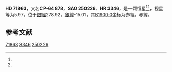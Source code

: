 {{Starbox begin
| name = HD 71863
}}
{{Starbox observe
| epoch = [[J2000.0|J2000.0]]
| constell = {{星座名待查}}<ref name=SIMBAD>{{cite web
 | url=http://simbad.u-strasbg.fr/simbad/sim-id?Ident=HR+3346
 | title=Pulsating variable Star
 | publisher=Centre de Données astronomiques de Strasbourg
 | work=SIMBAD
 | accessdate=2012-07-13
 | archive-date=2016-04-20
 | archive-url=https://web.archive.org/web/20160420004640/http://simbad.u-strasbg.fr/simbad/sim-id?Ident=HR%203346
 | dead-url=no
 }}</ref><ref name=DATA>{{cite web
 | url=http://vizier.u-strasbg.fr/viz-bin/VizieR-5?-out.add=.&-source=5050&-corr=PK=HR&-out.max=9999&HR=3346
 | title=VizieR Detailed Page
 | accessdate=2012-07-13
 | archive-date=2019-02-16
 | archive-url=https://web.archive.org/web/20190216120150/http://vizier.u-strasbg.fr/viz-bin/VizieR-5?-out.add=.&-source=5050&-corr=PK=HR&-out.max=9999&HR=3346
 | dead-url=no
 }}</ref>
| 星官 = 
| ra = {{RA|8|25|51.6}}<ref name=SIMBAD /><ref name=DATA />
| dec = {{DEC|-64|36|3}}<ref name=SIMBAD /><ref name=DATA />
| appmag_v = 5.97<ref name=SIMBAD /><ref name=DATA />
}}
{{Starbox character
| class = G8-K0III<ref name=SIMBAD /><ref name=DATA />
| b-v = 0.96<ref name=SIMBAD /><ref name=DATA />
| u-b = 0.73<ref name=SIMBAD /><ref name=DATA />
| r-i = <ref name=SIMBAD /><ref name=DATA />
| variable = 
}}
{{Starbox astrometry
| radial_v = 0.73
| prop_mo_ra = 19
| parallax = 
| p_error = 
}}
{{Starbox catalog
| names =CP-64 878，[[SAO星表|SAO]] 250226，[[HD星表|HD]] 71863，[[HR星表|HR]] 3346}}
{{Starbox reference |Simbad=HR+3346}}
{{Starbox end}}

'''HD 71863'''，又名'''CP-64 878'''，'''SAO 250226'''、'''HR 3346'''，是一颗恒星<ref name=SIMBAD /><ref name=DATA />，视星等为5.97，位于[[銀道座標系|銀經]]278.92，[[銀道座標系|銀緯]]-15.01，其[[B1900.0|B1900.0]]坐标为赤經{{RA|8|24|29.6}}，赤緯{{DEC|-64|-15.01|17}}。

== 参考文献 ==
{{reflist}}

{{star-stub}}

[[Category:HD和HDE天體|71863]]
[[Category:HR天體|3346]]
[[Category:SAO天體|250226]]
